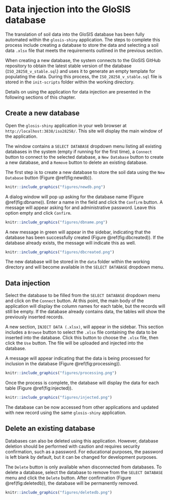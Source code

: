 # **Data injection into the GloSIS database**

The translation of soil data into the GloSIS database has been fully automated within the `glosis-shiny` application. The steps to complete this process include creating a database to store the data and selecting a soil data `.xlsx` file that meets the requirements outlined in the previous section.

When creating a new database, the system connects to the GloSIS GitHub repository to obtain the latest stable version of the database (`ISO_28258_v_stable.sql`) and uses it to generate an empty template for populating the data. During this process, the `ISO_28258_v_stable.sql` file is stored in the `init-scripts` folder within the working directory.

Details on using the application for data injection are presented in the following sections of this chapter.

## Create a new database

Open the `glosis-shiny` application in your web browser at `http://localhost:3838/iso28258/`. This site will display the main window of the application.

The window contains a `SELECT DATABASE` dropdown menu listing all existing databases in the system (empty if running for the first time), a `Connect` button to connect to the selected database, a `New Database` button to create a new database, and a `Remove` button to delete an existing database.


The first step is to create a new database to store the soil data using the `New Database` button (Figure \@ref(fig:newdb)).

```r
knitr::include_graphics("figures/newdb.png")
```

A dialog window will pop up asking for the database name (Figure \@ref(fig:dbname)). Enter a name in the field and click the `Confirm` button. A message will appear asking for and administrative password. Leave this option empty and click `Confirm`. 

```r
knitr::include_graphics("figures/dbname.png")
```

A new message in green will appear in the sidebar, indicating that the database has been successfully created (Figure \@ref(fig:dbcreated)). If the database already exists, the message will indicate this as well.

```r
knitr::include_graphics("figures/dbcreated.png")
```
 
The new database will be stored in the `data` folder within the working directory and will become available in the `SELECT DATABASE` dropdown menu.

## Data injection

Select the database to be filled from the `SELECT DATABASE` dropdown menu and click on the `Connect` button. At this point, the main body of the application will display the column names for each table, but the records will still be empty. If the database already contains data, the tables will show the previously inserted records.

A new section, `INJECT DATA (.xlsx)`, will appear in the sidebar. This section includes a `Browse` button to select the `.xlsx` file containing the data to be inserted into the database. Click this button to choose the `.xlsx` file, then click the `Use` button. The file will be uploaded and injected into the database.

A message will appear indicating that the data is being processed for inclusion in the database (Figure \@ref(fig:processing)).

```r
knitr::include_graphics("figures/processing.png")
```

Once the process is complete, the database will display the data for each table (Figure \@ref(fig:injected)). 

```r
knitr::include_graphics("figures/injected.png")
```

The database can be now accessed from other applications and updated with new record using the same `glosis-shiny` application.

## Delete an existing database

Databases can also be deleted using this application. However, database deletion should be performed with caution and requires security confirmation, such as a password. For educational purposes, the password is left blank by default, but it can be changed for development purposes.

The `Delete` button is only available when disconnected from databases. To delete a database, select the database to remove from the `SELECT DATABASE` menu and click the `Delete` button. After confirmation (Figure \@ref(fig:deletedb)), the database will be permanently removed.


```r
knitr::include_graphics("figures/deletedb.png")
```



